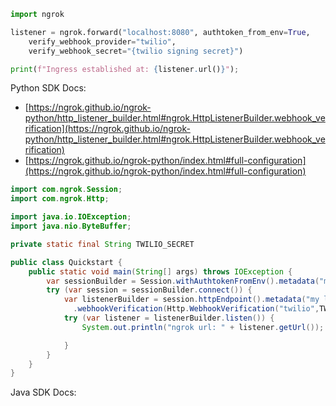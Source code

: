 ```python
import ngrok

listener = ngrok.forward("localhost:8080", authtoken_from_env=True,
    verify_webhook_provider="twilio",
    verify_webhook_secret="{twilio signing secret}")

print(f"Ingress established at: {listener.url()}");
```

Python SDK Docs:

- [https://ngrok.github.io/ngrok-python/http_listener_builder.html#ngrok.HttpListenerBuilder.webhook_verification](https://ngrok.github.io/ngrok-python/http_listener_builder.html#ngrok.HttpListenerBuilder.webhook_verification)
- [https://ngrok.github.io/ngrok-python/index.html#full-configuration](https://ngrok.github.io/ngrok-python/index.html#full-configuration)
```java
import com.ngrok.Session;
import com.ngrok.Http;

import java.io.IOException;
import java.nio.ByteBuffer;

private static final String TWILIO_SECRET

public class Quickstart {
    public static void main(String[] args) throws IOException {
        var sessionBuilder = Session.withAuthtokenFromEnv().metadata("my session");
        try (var session = sessionBuilder.connect()) {
            var listenerBuilder = session.httpEndpoint().metadata("my listener")
              .webhookVerification(Http.WebhookVerification("twilio",TWILIO_SECRET));
            try (var listener = listenerBuilder.listen()) {
                System.out.println("ngrok url: " + listener.getUrl());

            }
        }
    }
}

```
Java SDK Docs:


